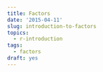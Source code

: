 ```yaml
---
title: Factors
date: '2015-04-11'
slug: introduction-to-factors
topics:
  - r-introduction
tags:
  - factors
draft: yes
---
```


